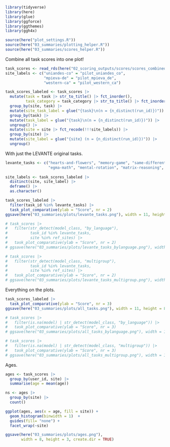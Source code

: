 ```r
library(tidyverse)
library(here)
library(glue)
library(ggforce)
library(ggthemes)
library(ggh4x)

source(here("plot_settings.R"))
source(here("03_summaries/plotting_helper.R"))
source(here("03_summaries/scores_helper.R"))
```

Combine all task scores into one plot!

```r
task_scores <- read_rds(here("02_scoring_outputs/scores/scores_combined.rds"))
site_labels <- c("uniandes-co" = "pilot_uniandes_co",
                 "mpieva-de" = "pilot_mpieva_de",
                 "western-ca" = "pilot_western_ca")

task_scores_labeled <- task_scores |>
  mutate(task = task |> str_to_title() |> fct_inorder(),
         task_category = task_category |> str_to_title() |> fct_inorder()) |>
  group_by(site, task) |>
  mutate(site_task_label = glue("{task}\n(n = {n_distinct(run_id)})")) |>
  group_by(task) |>
  mutate(task_label = glue("{task}\n(n = {n_distinct(run_id)})")) |>
  ungroup() |>
  mutate(site = site |> fct_recode(!!!site_labels)) |>
  group_by(site) |>
  mutate(site_label = glue("{site} (n = {n_distinct(run_id)})")) |>
  ungroup()
```

With just the LEVANTE original tasks. 

```r
levante_tasks <- c("hearts-and-flowers", "memory-game", "same-different-selection", 
                   "egma-math", "mental-rotation", "matrix-reasoning", "trog", "vocab", "theory-of-mind")
 
site_labels <- task_scores_labeled |>
  distinct(site, site_label) |>
  deframe() |>
  as.character()
```

```r
task_scores_labeled |>
  filter(task_id %in% levante_tasks) |>
  task_plot_comparative(ylab = "Score", nr = 2)
ggsave(here("03_summaries/plots/levante_tasks.png"), width = 11, height = 6)
```

```r
# task_scores |>
#   filter(str_detect(model_class, "by_language"),
#          task_id %in% levante_tasks,
#          site %in% ref_sites) |>
#   task_plot_comparative(ylab = "Score", nr = 2)
# ggsave(here("03_summaries/plots/levante_tasks_bylanguage.png"), width = 11, height = 6)
```

```r
# task_scores |>
#   filter(str_detect(model_class, "multigroup"),
#          task_id %in% levante_tasks,
#          site %in% ref_sites) |>
#   task_plot_comparative(ylab = "Score", nr = 2)
# ggsave(here("03_summaries/plots/levante_tasks_multigroup.png"), width = 11, height = 6)
```

Everything on the plots.

```r
task_scores_labeled |>
  task_plot_comparative(ylab = "Score", nr = 3)
ggsave(here("03_summaries/plots/all_tasks.png"), width = 11, height = 8)
```

```r
# task_scores |>
#   filter(is.na(model) | str_detect(model_class, "by_language")) |>
#   task_plot_comparative(ylab = "Score", nr = 3)
# ggsave(here("03_summaries/plots/all_tasks_bylanguage.png"), width = 11, height = 8)
```

```r
# task_scores |>
#   filter(is.na(model) | str_detect(model_class, "multigroup")) |>
#   task_plot_comparative(ylab = "Score", nr = 3)
# ggsave(here("03_summaries/plots/all_tasks_multigroup.png"), width = 11, height = 8)
```

Ages. 

```r
ages <- task_scores |>
  group_by(user_id, site) |>
  summarise(age = mean(age))

ns <- ages |>
  group_by(site) |>
  count()

ggplot(ages, aes(x = age, fill = site)) + 
  geom_histogram(binwidth = 1)  + 
  guides(fill= "none") + 
  facet_wrap(~site)

ggsave(here("03_summaries/plots/ages.png"), 
       width = 8, height = 3, create.dir = TRUE)
```

